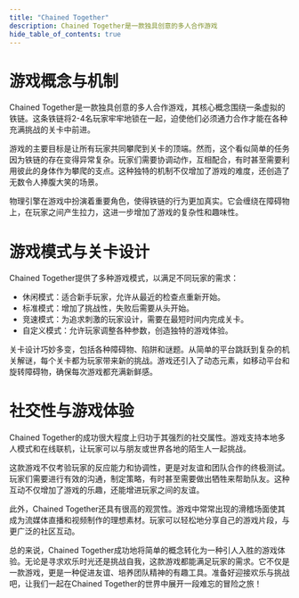 ```yaml
---
title: "Chained Together"
description: Chained Together是一款独具创意的多人合作游戏
hide_table_of_contents: true
---
```



<Topinfo 
    title="Chained Together" 
    imgsrc="https://chainedtogether.top/img/header.jpg"
    sources="https://chainedtogether.top/" 
    info="Chained Together是一款独具创意的多人合作游戏"
/>

# 游戏概念与机制

Chained Together是一款独具创意的多人合作游戏，其核心概念围绕一条虚拟的铁链。这条铁链将2-4名玩家牢牢地锁在一起，迫使他们必须通力合作才能在各种充满挑战的关卡中前进。

游戏的主要目标是让所有玩家共同攀爬到关卡的顶端。然而，这个看似简单的任务因为铁链的存在变得异常复杂。玩家们需要协调动作，互相配合，有时甚至需要利用彼此的身体作为攀爬的支点。这种独特的机制不仅增加了游戏的难度，还创造了无数令人捧腹大笑的场景。

物理引擎在游戏中扮演着重要角色，使得铁链的行为更加真实。它会缠绕在障碍物上，在玩家之间产生拉力，这进一步增加了游戏的复杂性和趣味性。

# 游戏模式与关卡设计

Chained Together提供了多种游戏模式，以满足不同玩家的需求：

- 休闲模式：适合新手玩家，允许从最近的检查点重新开始。
- 标准模式：增加了挑战性，失败后需要从头开始。
- 竞速模式：为追求刺激的玩家设计，需要在最短时间内完成关卡。
- 自定义模式：允许玩家调整各种参数，创造独特的游戏体验。

关卡设计巧妙多变，包括各种障碍物、陷阱和谜题。从简单的平台跳跃到复杂的机关解谜，每个关卡都为玩家带来新的挑战。游戏还引入了动态元素，如移动平台和旋转障碍物，确保每次游戏都充满新鲜感。

# 社交性与游戏体验

Chained Together的成功很大程度上归功于其强烈的社交属性。游戏支持本地多人模式和在线联机，让玩家可以与朋友或世界各地的陌生人一起挑战。

这款游戏不仅考验玩家的反应能力和协调性，更是对友谊和团队合作的终极测试。玩家们需要进行有效的沟通，制定策略，有时甚至需要做出牺牲来帮助队友。这种互动不仅增加了游戏的乐趣，还能增进玩家之间的友谊。

此外，Chained Together还具有很高的观赏性。游戏中常常出现的滑稽场面使其成为流媒体直播和视频制作的理想素材。玩家可以轻松地分享自己的游戏片段，与更广泛的社区互动。

总的来说，Chained Together成功地将简单的概念转化为一种引人入胜的游戏体验。无论是寻求欢乐时光还是挑战自我，这款游戏都能满足玩家的需求。它不仅是一款游戏，更是一种促进友谊、培养团队精神的有趣工具。准备好迎接欢乐与挑战吧，让我们一起在Chained Together的世界中展开一段难忘的冒险之旅！

